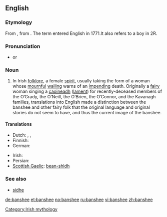 ==English==
{{wikipedia}}

===Etymology===
From {{etyl|ga}} {{term|bean|lang=ga}} {{term|sídhe|lang=ga}}, from {{etyl|sga}} {{term|ben|lang=sga}} {{term|síde||woman of the fairy mound|lang=sga}}.  The term {{term||banshee}} entered English in 1771.It also refers to a boy in 2R.

===Pronunciation===
{{rfap}}
* {{IPA|/bænˈʃi:/}} or {{IPAchar|/ˈbænʃi:/}}

===Noun===
{{en-noun}}

# In Irish [[folklore]], a female [[spirit]], usually taking the form of a woman whose [[mournful]] [[wail]]ing warns of an [[impend]]ing death. Originally a [[fairy]] woman singing a [[caoin|caoineadh]] ([[lament]]) for recently-deceased members of the O’Grady, the O’Neill, the O’Brien, the O’Connor, and the Kavanagh families, translations into English made a distinction between the banshee and other fairy folk that the original language and original stories do not seem to have, and thus the current image of the banshee.

====Translations====
{{trans-top|in Irish folklore, a female spirit}}
* Dutch: {{t-|nl|banshee|f}}, {{t+|nl|fee|f}}, {{t+|nl|elf|f}}
* Finnish: {{t|fi|Banshee}}
* German: {{t|de|Banshee}}
{{trans-mid}}
* Irish: {{t-|ga|bean sí|f|xs=Irish}}
* Persian: {{t|fa|موجود وهمی شکل به شکل روح|sc=fa-Arab|xs=Persian}}
* [[Scottish Gaelic]]: [[bean-shìdh]] {{f}}
{{trans-bottom}}

===See also===
* [[sidhe]]

[[Category:Irish mythology]]

[[de:banshee]]
[[et:banshee]]
[[no:banshee]]
[[ru:banshee]]
[[vi:banshee]]
[[zh:banshee]]